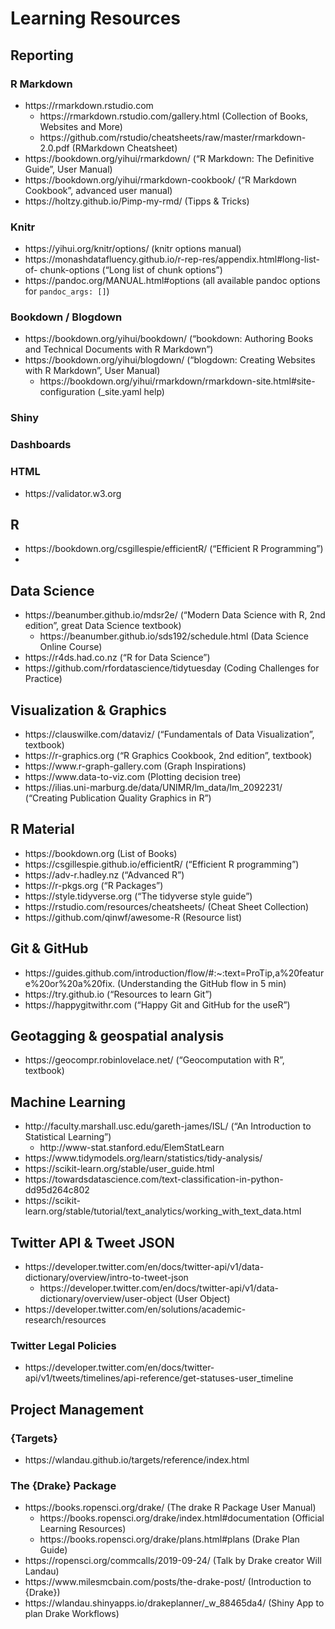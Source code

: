 # Learning Resources

## Reporting

### R Markdown
- https://rmarkdown.rstudio.com
  - https://rmarkdown.rstudio.com/gallery.html (Collection of Books, Websites and More)
  - https://github.com/rstudio/cheatsheets/raw/master/rmarkdown-2.0.pdf (RMarkdown Cheatsheet)
- https://bookdown.org/yihui/rmarkdown/ ("R Markdown: The Definitive Guide", User Manual)
- https://bookdown.org/yihui/rmarkdown-cookbook/ ("R Markdown Cookbook", advanced user manual)
- https://holtzy.github.io/Pimp-my-rmd/ (Tipps & Tricks)

### Knitr
- https://yihui.org/knitr/options/ (knitr options manual)
- https://monashdatafluency.github.io/r-rep-res/appendix.html#long-list-of- chunk-options ("Long list of chunk options")
- https://pandoc.org/MANUAL.html#options (all available pandoc options for `pandoc_args: []`)

### Bookdown / Blogdown
- https://bookdown.org/yihui/bookdown/ ("bookdown: Authoring Books and Technical Documents with R Markdown")
- https://bookdown.org/yihui/blogdown/ ("blogdown: Creating Websites with R Markdown", User Manual)
  - https://bookdown.org/yihui/rmarkdown/rmarkdown-site.html#site-configuration (_site.yaml help)

### Shiny

### Dashboards

### HTML
- https://validator.w3.org

## R
- https://bookdown.org/csgillespie/efficientR/ ("Efficient R Programming")
- 


## Data Science
- https://beanumber.github.io/mdsr2e/ ("Modern Data Science with R, 2nd edition", great Data Science textbook)
  - https://beanumber.github.io/sds192/schedule.html (Data Science Online Course)
- https://r4ds.had.co.nz ("R for Data Science")
- https://github.com/rfordatascience/tidytuesday (Coding Challenges for Practice)

## Visualization & Graphics
- https://clauswilke.com/dataviz/ ("Fundamentals of Data Visualization", textbook)
- https://r-graphics.org ("R Graphics Cookbook, 2nd edition", textbook)
- https://www.r-graph-gallery.com (Graph Inspirations)
- https://www.data-to-viz.com (Plotting decision tree)
- https://ilias.uni-marburg.de/data/UNIMR/lm_data/lm_2092231/ ("Creating Publication Quality Graphics in R")

## R Material
- https://bookdown.org (List of Books)
- https://csgillespie.github.io/efficientR/ ("Efficient R programming")
- https://adv-r.hadley.nz ("Advanced R")
- https://r-pkgs.org ("R Packages")
- https://style.tidyverse.org ("The tidyverse style guide")
- https://rstudio.com/resources/cheatsheets/ (Cheat Sheet Collection)
- https://github.com/qinwf/awesome-R (Resource list)


## Git & GitHub
- https://guides.github.com/introduction/flow/#:~:text=ProTip,a%20feature%20or%20a%20fix. (Understanding the GitHub flow in 5 min)
- https://try.github.io ("Resources to learn Git")
- https://happygitwithr.com ("Happy Git and GitHub for the useR")


## Geotagging & geospatial analysis
- https://geocompr.robinlovelace.net/ ("Geocomputation with R", textbook)

## Machine Learning
- http://faculty.marshall.usc.edu/gareth-james/ISL/ ("An Introduction to Statistical Learning")
  - http://www-stat.stanford.edu/ElemStatLearn 
- https://www.tidymodels.org/learn/statistics/tidy-analysis/ 
- https://scikit-learn.org/stable/user_guide.html
- https://towardsdatascience.com/text-classification-in-python-dd95d264c802
- https://scikit-learn.org/stable/tutorial/text_analytics/working_with_text_data.html


## Twitter API & Tweet JSON
- https://developer.twitter.com/en/docs/twitter-api/v1/data-dictionary/overview/intro-to-tweet-json
  - https://developer.twitter.com/en/docs/twitter-api/v1/data-dictionary/overview/user-object (User Object)
- https://developer.twitter.com/en/solutions/academic-research/resources
 
### Twitter Legal Policies
- https://developer.twitter.com/en/docs/twitter-api/v1/tweets/timelines/api-reference/get-statuses-user_timeline


## Project Management

### {Targets}
- https://wlandau.github.io/targets/reference/index.html

### The {Drake} Package
- https://books.ropensci.org/drake/ (The drake R Package User Manual)
  - https://books.ropensci.org/drake/index.html#documentation (Official Learning Resources)
  - https://books.ropensci.org/drake/plans.html#plans (Drake Plan Guide)
- https://ropensci.org/commcalls/2019-09-24/ (Talk by Drake creator Will Landau)
- https://www.milesmcbain.com/posts/the-drake-post/ (Introduction to {Drake})
- https://wlandau.shinyapps.io/drakeplanner/_w_88465da4/ (Shiny App to plan Drake Workflows)


